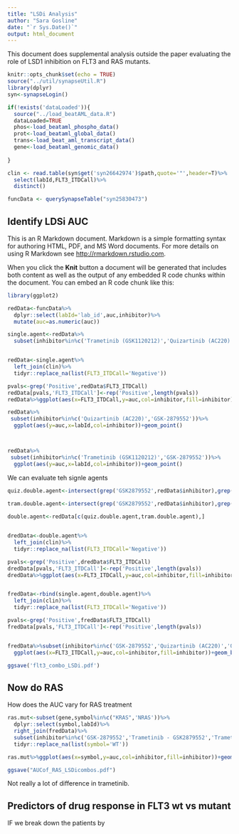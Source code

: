 ```yaml
---
title: "LSDi Analysis"
author: "Sara Gosline"
date: "`r Sys.Date()`"
output: html_document
---
```


This document does supplemental analysis outside the paper evaluating the role of LSD1 inhibition on FLT3 and RAS mutants. 

```r
knitr::opts_chunk$set(echo = TRUE)
source("../util/synapseUtil.R")
library(dplyr)
syn<-synapseLogin()

if(!exists('dataLoaded')){
  source("../load_beatAML_data.R")
  dataLoaded=TRUE
  phos<-load_beataml_phospho_data()
  prot<-load_beataml_global_data()
  trans<-load_beat_aml_transcript_data()
  gene<-load_beataml_genomic_data()
  
}

clin <- read.table(syn$get('syn26642974')$path,quote='"',header=T)%>%
  select(labId,FLT3_ITDCall)%>%
  distinct()

funcData <- querySynapseTable("syn25830473")

```

## Identify LDSi AUC

This is an R Markdown document. Markdown is a simple formatting syntax for authoring HTML, PDF, and MS Word documents. For more details on using R Markdown see <http://rmarkdown.rstudio.com>.

When you click the **Knit** button a document will be generated that includes both content as well as the output of any embedded R code chunks within the document. You can embed an R code chunk like this:

```r

library(ggplot2)

redData<-funcData%>%
  dplyr::select(labId='lab_id',auc,inhibitor)%>%
  mutate(auc=as.numeric(auc))

single.agent<-redData%>%
  subset(inhibitor%in%c('Trametinib (GSK1120212)','Quizartinib (AC220)','GSK-2879552'))


redData<-single.agent%>%
  left_join(clin)%>%
  tidyr::replace_na(list(FLT3_ITDCall='Negative'))

pvals<-grep('Positive',redData$FLT3_ITDCall)
redData[pvals,'FLT3_ITDCall']<-rep('Positive',length(pvals))
redData%>%ggplot(aes(x=FLT3_ITDCall,y=auc,col=inhibitor,fill=inhibitor))+geom_boxplot()

redData%>%
 subset(inhibitor%in%c('Quizartinib (AC220)','GSK-2879552'))%>%
  ggplot(aes(y=auc,x=labId,col=inhibitor))+geom_point()



redData%>%
 subset(inhibitor%in%c('Trametinib (GSK1120212)','GSK-2879552'))%>%
  ggplot(aes(y=auc,x=labId,col=inhibitor))+geom_point()
```



We can evaluate teh signle agents


```r
quiz.double.agent<-intersect(grep('GSK2879552',redData$inhibitor),grep('Quizartinib',redData$inhibitor))
                             
tram.double.agent<-intersect(grep('GSK2879552',redData$inhibitor),grep('Trametinib',redData$inhibitor))

double.agent<-redData[c(quiz.double.agent,tram.double.agent),]


dredData<-double.agent%>%
  left_join(clin)%>%
  tidyr::replace_na(list(FLT3_ITDCall='Negative'))

pvals<-grep('Positive',dredData$FLT3_ITDCall)
dredData[pvals,'FLT3_ITDCall']<-rep('Positive',length(pvals))
dredData%>%ggplot(aes(x=FLT3_ITDCall,y=auc,col=inhibitor,fill=inhibitor))+geom_boxplot()


fredData<-rbind(single.agent,double.agent)%>%
  left_join(clin)%>%
  tidyr::replace_na(list(FLT3_ITDCall='Negative'))

pvals<-grep('Positive',fredData$FLT3_ITDCall)
fredData[pvals,'FLT3_ITDCall']<-rep('Positive',length(pvals))


fredData%>%subset(inhibitor%in%c('GSK-2879552','Quizartinib (AC220)','Quizartinib - GSK2879552'))%>%
  ggplot(aes(x=FLT3_ITDCall,y=auc,col=inhibitor,fill=inhibitor))+geom_boxplot()

ggsave('flt3_combo_LSDi.pdf')

```

##  Now do RAS

How does the AUC vary for RAS treatment

```r
ras.mut<-subset(gene,symbol%in%c("KRAS",'NRAS'))%>%
  dplyr::select(symbol,labId)%>%
  right_join(fredData)%>%
  subset(inhibitor%in%c('GSK-2879552','Trametinib - GSK2879552','Trametinib (GSK1120212)'))%>%
  tidyr::replace_na(list(symbol='WT'))

ras.mut%>%ggplot(aes(x=symbol,y=auc,col=inhibitor,fill=inhibitor))+geom_boxplot()

ggsave("AUCof_RAS_LSDicombos.pdf")

```
Not really a lot of difference in trametinib.

## Predictors of drug response in FLT3 wt vs mutant

IF we break down the patients by 
